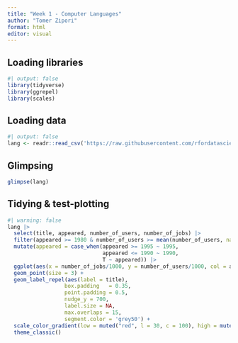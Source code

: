 ```yaml
---
title: "Week 1 - Computer Languages"
author: "Tomer Zipori"
format: html
editor: visual
---
```


## Loading libraries

```r
#| output: false
library(tidyverse)
library(ggrepel)
library(scales)
```

## Loading data

```r
#| output: false
lang <- readr::read_csv('https://raw.githubusercontent.com/rfordatascience/tidytuesday/master/data/2023/2023-03-21/languages.csv')

```

## Glimpsing

```r
glimpse(lang)
```

## Tidying & test-plotting

```r
#| warning: false
lang |>
  select(title, appeared, number_of_users, number_of_jobs) |>
  filter(appeared >= 1980 & number_of_users >= mean(number_of_users, na.rm = T) & number_of_jobs %in% c(1000: 100000)) |>
  mutate(appeared = case_when(appeared >= 1995 ~ 1995,
                              appeared <= 1990 ~ 1990,
                              T ~ appeared)) |>
  ggplot(aes(x = number_of_jobs/1000, y = number_of_users/1000, col = appeared)) +
  geom_point(size = 3) +
  geom_label_repel(aes(label = title),
                  box.padding   = 0.35, 
                  point.padding = 0.5,
                  nudge_y = 700,
                  label.size = NA,
                  max.overlaps = 15,
                  segment.color = 'grey50') +
  scale_color_gradient(low = muted("red", l = 30, c = 100), high = muted("blue", l = 18, c = 60)) +
  theme_classic()
```
